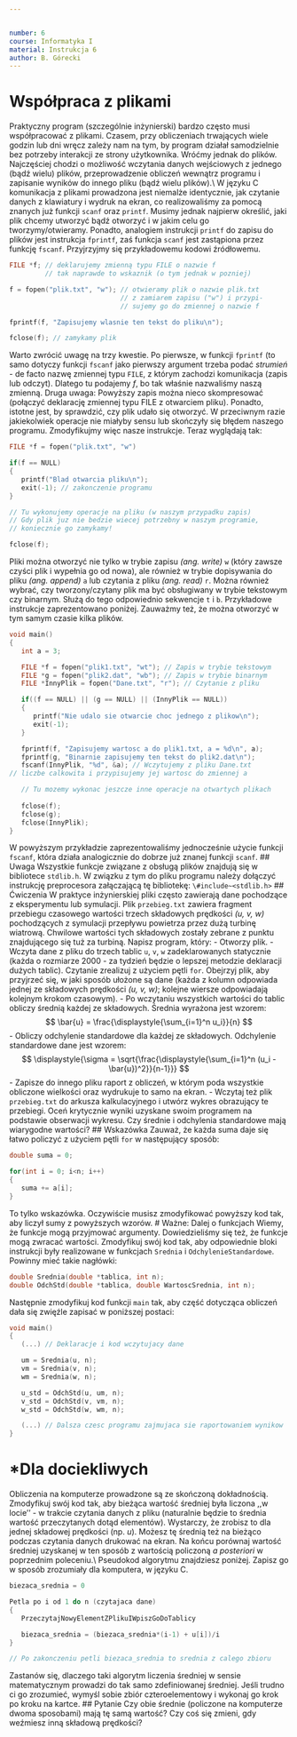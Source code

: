```yaml
---


number: 6
course: Informatyka I
material: Instrukcja 6
author: B. Górecki
---
```



# Współpraca z plikami
Praktyczny program (szczególnie inżynierski) bardzo często musi współpracować z plikami. Czasem, przy obliczeniach trwających wiele godzin lub dni wręcz zależy nam na tym, by program działał samodzielnie bez potrzeby interakcji ze strony użytkownika. Wróćmy jednak do plików. Najczęściej chodzi o możliwość wczytania danych wejściowych z jednego (bądź wielu) plików, przeprowadzenie obliczeń wewnątrz programu i zapisanie wyników do innego pliku (bądź wielu plików).\\
W języku C komunikacja z plikami prowadzona jest niemalże identycznie, jak czytanie danych z klawiatury i wydruk na ekran, co realizowaliśmy za pomocą znanych już funkcji `scanf` oraz `printf`. Musimy jednak najpierw określić, jaki plik chcemy utworzyć bądź otworzyć i w jakim celu go tworzymy/otwieramy. Ponadto, analogiem instrukcji `printf` do zapisu do plików jest instrukcja `fprintf`, zaś funkcja `scanf` jest zastąpiona przez funkcję `fscanf`. Przyjrzyjmy się przykładowemu kodowi źródłowemu.
```c++
FILE *f; // deklarujemy zmienną typu FILE o nazwie f
         // tak naprawde to wskaznik (o tym jednak w pozniej)

f = fopen("plik.txt", "w"); // otwieramy plik o nazwie plik.txt
                            // z zamiarem zapisu ("w") i przypi-
                            // sujemy go do zmiennej o nazwie f

fprintf(f, "Zapisujemy wlasnie ten tekst do pliku\n");

fclose(f); // zamykamy plik
```
Warto zwrócić uwagę na trzy kwestie. Po pierwsze, w funkcji `fprintf` (to samo dotyczy funkcji `fscanf` jako pierwszy argument trzeba podać *strumień* - de facto nazwę zmiennej typu `FILE`, z którym zachodzi komunikacja (zapis lub odczyt). Dlatego tu podajemy *f*, bo tak właśnie nazwaliśmy naszą zmienną. Druga uwaga: Powyższy zapis można nieco skompresować (połączyć deklarację zmiennej typu FILE z otwarciem pliku). Ponadto, istotne jest, by sprawdzić, czy plik udało się otworzyć. W przeciwnym razie jakiekolwiek operacje nie miałyby sensu lub skończyły się błędem naszego programu. Zmodyfikujmy więc nasze instrukcje. Teraz wyglądają tak:
```c++
FILE *f = fopen("plik.txt", "w")

if(f == NULL)
{
   printf("Blad otwarcia pliku\n");
   exit(-1); // zakonczenie programu
}

// Tu wykonujemy operacje na pliku (w naszym przypadku zapis)
// Gdy plik juz nie bedzie wiecej potrzebny w naszym programie,
// koniecznie go zamykamy!

fclose(f);
```
Pliki można otworzyć nie tylko w trybie zapisu *(ang. write)* `w` (który zawsze czyści plik i wypełnia go od nowa), ale również w trybie dopisywania do pliku *(ang. append)* `a` lub czytania z pliku *(ang. read)* `r`. Można również wybrać, czy tworzony/czytany plik ma być obsługiwany w trybie tekstowym czy binarnym. Służą do tego odpowiednio sekwencje `t` i `b`. Przykładowe instrukcje zaprezentowano poniżej. Zauważmy też, że można otworzyć w tym samym czasie kilka plików.
```c++
void main()
{
   int a = 3;

   FILE *f = fopen("plik1.txt", "wt"); // Zapis w trybie tekstowym
   FILE *g = fopen("plik2.dat", "wb"); // Zapis w trybie binarnym
   FILE *InnyPlik = fopen("Dane.txt", "r"); // Czytanie z pliku

   if((f == NULL) || (g == NULL) || (InnyPlik == NULL))
   {
      printf("Nie udalo sie otwarcie choc jednego z plikow\n");
      exit(-1);
   }

   fprintf(f, "Zapisujemy wartosc a do plik1.txt, a = %d\n", a);
   fprintf(g, "Binarnie zapisujemy ten tekst do plik2.dat\n");
   fscanf(InnyPlik, "%d", &a); // Wczytujemy z pliku Dane.txt
// liczbe calkowita i przypisujemy jej wartosc do zmiennej a

   // Tu mozemy wykonac jeszcze inne operacje na otwartych plikach
   
   fclose(f);
   fclose(g);
   fclose(InnyPlik);
}
```
W powyższym przykładzie zaprezentowaliśmy jednocześnie użycie funkcji `fscanf`, która działa analogicznie do dobrze już znanej funkcji `scanf`.
## Uwaga
Wszystkie funkcje związane z obsługą plików znajdują się w bibliotece `stdlib.h`. W związku z tym do pliku programu należy dołączyć instrukcję preprocesora załączającą tę bibliotekę: `\#include~<stdlib.h>`
## Ćwiczenia
W praktyce inżynierskiej pliki często zawierają dane pochodzące z eksperymentu lub symulacji. Plik `przebieg.txt` zawiera fragment przebiegu czasowego wartości trzech składowych prędkości *(u, v, w)* pochodzących z symulacji przepływu powietrza przez dużą turbinę wiatrową. Chwilowe wartości tych składowych zostały zebrane z punktu znajdującego się tuż za turbiną. Napisz program, który:
- Otworzy plik.
- Wczyta dane z pliku do trzech tablic `u`, `v`, `w` zadeklarowanych statycznie (każda o rozmiarze 2000 - za tydzień będzie o lepszej metodzie deklaracji dużych tablic). Czytanie zrealizuj z użyciem pętli `for`. Obejrzyj plik, aby przyjrzeć się, w jaki sposób ułożone są dane (każda z kolumn odpowiada jednej ze składowych prędkości *(u, v, w)*; kolejne wiersze odpowiadają kolejnym krokom czasowym).
- Po wczytaniu wszystkich wartości do tablic obliczy średnią każdej ze składowych. Średnia wyrażona jest wzorem:
$$
\bar{u} = \frac{\displaystyle{\sum_{i=1}^n u_i}}{n}
$$
- Obliczy odchylenie standardowe dla każdej ze składowych. Odchylenie standardowe dane jest wzorem:
$$
\displaystyle{\sigma = \sqrt{\frac{\displaystyle{\sum_{i=1}^n (u_i - \bar{u})^2}}{n-1}}}
$$
- Zapisze do innego pliku raport z obliczeń, w którym poda wszystkie obliczone wielkości oraz wydrukuje to samo na ekran.
- Wczytaj też plik `przebieg.txt` do arkusza kalkulacyjnego i utwórz wykres obrazujący te przebiegi. Oceń krytycznie wyniki uzyskane swoim programem na podstawie obserwacji wykresu. Czy średnie i odchylenia standardowe mają wiarygodne wartości?
## Wskazówka
Zauważ, że każda suma daje się łatwo policzyć z użyciem pętli `for` w następujący sposób:
```c++
double suma = 0;

for(int i = 0; i<n; i++)
{
   suma += a[i];
}
```
To tylko wskazówka. Oczywiście musisz zmodyfikować powyższy kod tak, aby liczył sumy z powyższych wzorów.
# Ważne: Dalej o funkcjach
Wiemy, że funkcje mogą przyjmować argumenty. Dowiedzieliśmy się też, że funkcje mogą zwracać wartości. Zmodyfikuj swój kod tak, aby odpowiednie bloki instrukcji były realizowane w funkcjach `Srednia` i `OdchylenieStandardowe`. Powinny mieć takie nagłówki:
```c++
double Srednia(double *tablica, int n);
double OdchStd(double *tablica, double WartoscSrednia, int n);
```
Następnie zmodyfikuj kod funkcji `main` tak, aby część dotycząca obliczeń dała się zwięźle zapisać w poniższej postaci:
```c++
void main()
{
   (...) // Deklaracje i kod wczytujacy dane

   um = Srednia(u, n);
   vm = Srednia(v, n);
   wm = Srednia(w, n);

   u_std = OdchStd(u, um, n);
   v_std = OdchStd(v, vm, n);
   w_std = OdchStd(w, wm, n);

   (...) // Dalsza czesc programu zajmujaca sie raportowaniem wynikow
}
```
# *Dla dociekliwych
Obliczenia na komputerze prowadzone są ze skończoną dokładnością. Zmodyfikuj swój kod tak, aby bieżąca wartość średniej była liczona ,,w locie'' - w trakcie czytania danych z pliku (naturalnie będzie to średnia wartość przeczytanych dotąd elementów). Wystarczy, że zrobisz to dla jednej składowej prędkości (np. *u*). Możesz tę średnią też na bieżąco podczas czytania danych drukować na ekran. Na końcu porównaj wartość średniej uzyskanej w ten sposób z wartością policzoną *a posteriori* w poprzednim poleceniu.\\
Pseudokod algorytmu znajdziesz poniżej. Zapisz go w sposób zrozumiały dla komputera, w języku C.
```c++
biezaca_srednia = 0

Petla po i od 1 do n (czytajaca dane)
{
   PrzeczytajNowyElementZPlikuIWpiszGoDoTablicy

   biezaca_srednia = (biezaca_srednia*(i-1) + u[i])/i
}

// Po zakonczeniu petli biezaca_srednia to srednia z calego zbioru
```
Zastanów się, dlaczego taki algorytm liczenia średniej w sensie matematycznym prowadzi do tak samo zdefiniowanej średniej. Jeśli trudno ci go zrozumieć, wymyśl sobie zbiór czteroelementowy i wykonaj go krok po kroku na kartce.
## Pytanie
Czy obie średnie (policzone na komputerze dwoma sposobami) mają tę samą wartość? Czy coś się zmieni, gdy weźmiesz inną składową prędkości?

